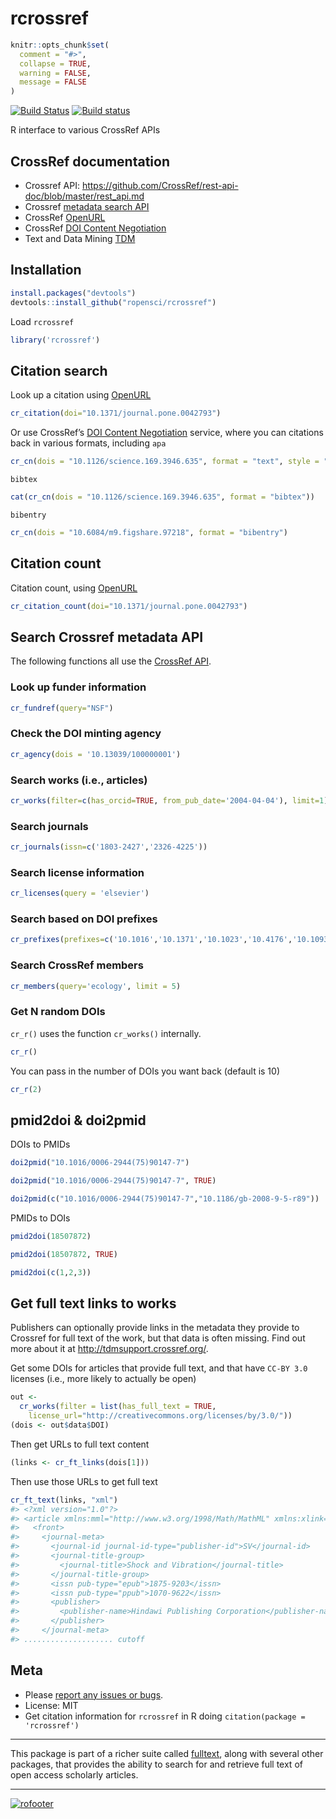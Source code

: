 rcrossref
=========

```r
knitr::opts_chunk$set(
  comment = "#>",
  collapse = TRUE,
  warning = FALSE, 
  message = FALSE
)
```

[![Build Status](https://api.travis-ci.org/ropensci/rcrossref.png)](https://travis-ci.org/ropensci/rcrossref)
[![Build status](https://ci.appveyor.com/api/projects/status/jbo6y7dg4qiq7mol/branch/master)](https://ci.appveyor.com/project/sckott/rcrossref/branch/master)

R interface to various CrossRef APIs

CrossRef documentation
---------------

<!--
* [Register](http://www.crossref.org/requestaccount/) an email address with the CrossRef API as you'll need an API key for some functions.
-->

* Crossref API: [https://github.com/CrossRef/rest-api-doc/blob/master/rest_api.md](https://github.com/CrossRef/rest-api-doc/blob/master/rest_api.md)
* Crossref [metadata search API](http://search.labs.crossref.org/)
* CrossRef [OpenURL](http://www.crossref.org/openurl/)
* CrossRef [DOI Content Negotiation](http://www.crosscite.org/cn/)
* Text and Data Mining [TDM](http://tdmsupport.crossref.org/)

<!--
* Fundref: [source 1](https://github.com/CrossRef/rest-api-doc/blob/master/funder_kpi_api.md), [source 2](http://crosstech.crossref.org/2014/04/%E2%99%AB-researchers-just-wanna-have-funds-%E2%99%AB.html), [source 3](http://help.crossref.org/#fundref-api)
* [Content negotiation](http://www.crosscite.org/cn/)
* [Metadata search]()
* [Text and data mining (TDM)](http://tdmsupport.crossref.org/)
-->

## Installation

```r
install.packages("devtools")
devtools::install_github("ropensci/rcrossref")
```

Load `rcrossref`

```r
library('rcrossref')
```


## Citation search

Look up a citation using [OpenURL](http://www.crossref.org/openurl/)

```r
cr_citation(doi="10.1371/journal.pone.0042793")
```

Or use CrossRef's [DOI Content Negotiation](http://www.crosscite.org/cn/) service, where you can citations back in various formats, including `apa`

```r
cr_cn(dois = "10.1126/science.169.3946.635", format = "text", style = "apa")
```

`bibtex`

```r
cat(cr_cn(dois = "10.1126/science.169.3946.635", format = "bibtex"))
```

`bibentry`

```r
cr_cn(dois = "10.6084/m9.figshare.97218", format = "bibentry")
```

## Citation count

Citation count, using [OpenURL](http://www.crossref.org/openurl/)

```r
cr_citation_count(doi="10.1371/journal.pone.0042793")
```

## Search Crossref metadata API

The following functions all use the [CrossRef API](https://github.com/CrossRef/rest-api-doc/blob/master/rest_api.md).

### Look up funder information

```r
cr_fundref(query="NSF")
```

### Check the DOI minting agency

```r
cr_agency(dois = '10.13039/100000001')
```

### Search works (i.e., articles)

```r
cr_works(filter=c(has_orcid=TRUE, from_pub_date='2004-04-04'), limit=1)
```

### Search journals 

```r
cr_journals(issn=c('1803-2427','2326-4225'))
```

### Search license information

```r
cr_licenses(query = 'elsevier')
```

### Search based on DOI prefixes

```r
cr_prefixes(prefixes=c('10.1016','10.1371','10.1023','10.4176','10.1093'))
```

### Search CrossRef members

```r
cr_members(query='ecology', limit = 5)
```

### Get N random DOIs

`cr_r()` uses the function `cr_works()` internally. 

```r
cr_r()
```

You can pass in the number of DOIs you want back (default is 10)

```r
cr_r(2)
```

## pmid2doi & doi2pmid

DOIs to PMIDs

```r
doi2pmid("10.1016/0006-2944(75)90147-7")
```

```r
doi2pmid("10.1016/0006-2944(75)90147-7", TRUE)
```

```r
doi2pmid(c("10.1016/0006-2944(75)90147-7","10.1186/gb-2008-9-5-r89"))
```

PMIDs to DOIs

```r
pmid2doi(18507872)
```

```r
pmid2doi(18507872, TRUE)
```

```r
pmid2doi(c(1,2,3))
```


## Get full text links to works

Publishers can optionally provide links in the metadata they provide to Crossref for full text of the work, but that data is often missing. Find out more about it at [http://tdmsupport.crossref.org/](http://tdmsupport.crossref.org/).

Get some DOIs for articles that provide full text, and that have `CC-BY 3.0` licenses (i.e., more likely to actually be open)

```r
out <- 
  cr_works(filter = list(has_full_text = TRUE,
    license_url="http://creativecommons.org/licenses/by/3.0/"))
(dois <- out$data$DOI)
```

Then get URLs to full text content

```r
(links <- cr_ft_links(dois[1]))
```

Then use those URLs to get full text

```r
cr_ft_text(links, "xml")
#> <?xml version="1.0"?>
#> <article xmlns:mml="http://www.w3.org/1998/Math/MathML" xmlns:xlink="http://www.w3.org/1999/xlink" xmlns:xsi="http://www.w3.org/2001/XMLSchema-instance" xsi:noNamespaceSchemaLocation="http://jats.nlm.nih.gov/publishing/1.1d1/xsd/JATS-journalpublishing1-mathml3.xsd" dtd-version="1.1d1">
#>   <front>
#>     <journal-meta>
#>       <journal-id journal-id-type="publisher-id">SV</journal-id>
#>       <journal-title-group>
#>         <journal-title>Shock and Vibration</journal-title>
#>       </journal-title-group>
#>       <issn pub-type="epub">1875-9203</issn>
#>       <issn pub-type="ppub">1070-9622</issn>
#>       <publisher>
#>         <publisher-name>Hindawi Publishing Corporation</publisher-name>
#>       </publisher>
#>     </journal-meta>
#> .................... cutoff
```


## Meta

* Please [report any issues or bugs](https://github.com/ropensci/rcrossref/issues).
* License: MIT
* Get citation information for `rcrossref` in R doing `citation(package = 'rcrossref')`

---

This package is part of a richer suite called [fulltext](https://github.com/ropensci/fulltext), along with several other packages, that provides the ability to search for and retrieve full text of open access scholarly articles. 

---

[![rofooter](http://ropensci.org/public_images/github_footer.png)](http://ropensci.org)
